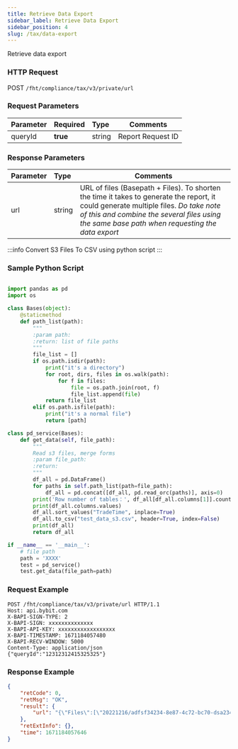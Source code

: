 ```yaml
---
title: Retrieve Data Export
sidebar_label: Retrieve Data Export
sidebar_position: 4
slug: /tax/data-export
---
```


Retrieve data export

### HTTP Request
POST `/fht/compliance/tax/v3/private/url`

### Request Parameters
| Parameter | Required | Type | Comments|
|:----- |:-------|:-----|------ |
|queryId|<b>true</b>|string|Report Request ID|

### Response Parameters
| Parameter | Type | Comments|
|:----- |:-----|----- |
|url|string|URL of files (Basepath + Files). To shorten the time it takes to generate the report, it could generate multiple files. *Do take note of this and combine the several files using the same base path when requesting the data export*|

:::info
Convert S3 Files To CSV using python script
:::

### Sample Python Script

```python

import pandas as pd
import os

class Bases(object):
    @staticmethod
    def path_list(path):
        """
        :param path:
        :return: list of file paths
        """
        file_list = []
        if os.path.isdir(path):
            print("it's a directory")
            for root, dirs, files in os.walk(path):
                for f in files:
                    file = os.path.join(root, f)
                    file_list.append(file)
            return file_list
        elif os.path.isfile(path):
            print("it's a normal file")
            return [path]

class pd_service(Bases):
    def get_data(self, file_path):
        """
        Read s3 files, merge forms
        :param file_path:
        :return:
        """
        df_all = pd.DataFrame()
        for paths in self.path_list(path=file_path):
            df_all = pd.concat([df_all, pd.read_orc(paths)], axis=0)
        print('Row number of tables：', df_all[df_all.columns[1]].count())
        print(df_all.columns.values)
        df_all.sort_values("TradeTime", inplace=True)
        df_all.to_csv("test_data_s3.csv", header=True, index=False)
        print(df_all)
        return df_all

if __name__ == '__main__':
    # file path
    path = 'XXXX'
    test = pd_service()
    test.get_data(file_path=path)
```

### Request Example

```http
POST /fht/compliance/tax/v3/private/url HTTP/1.1
Host: api.bybit.com
X-BAPI-SIGN-TYPE: 2
X-BAPI-SIGN: xxxxxxxxxxxxxx
X-BAPI-API-KEY: xxxxxxxxxxxxxxxxxx
X-BAPI-TIMESTAMP: 1671184057480
X-BAPI-RECV-WINDOW: 5000
Content-Type: application/json
{"queryId":"12312312415325325"}
```

### Response Example

```json
{
    "retCode": 0,
    "retMsg": "OK",
    "result": {
        "url": "{\"Files\":[\"20221216/adfsf34234-8e87-4c72-bc70-dsa234234daf/_SUCCESS\",\"20221216/dafasdf34243-8e87-4c72-bc70-dafsd34234/part-00000-adfsd34-00bd-4fe9-9591-adfasr343-c000\"],\"Basepath\":\"https://prod-bybit-tax-api-1705-rz.s3.ap-southeast-1.amazonaws.com/\"}"
    },
    "retExtInfo": {},
    "time": 1671184057646
}
```